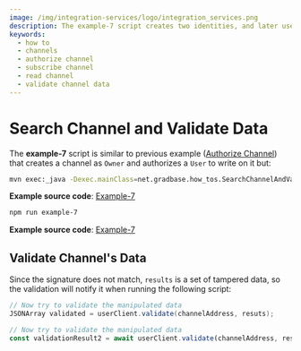 ```yaml
---
image: /img/integration-services/logo/integration_services.png
description: The example-7 script creates two identities, and later uses them to demonstrate how you can check if data has been tampered by validating it on the Tangle.
keywords:
  - how to
  - channels
  - authorize channel
  - subscribe channel
  - read channel
  - validate channel data
---
```



# Search Channel and Validate Data

The **example-7** script is similar to previous example ([Authorize Channel](authorize-to-channel.mdx)) that creates a
channel as `Owner` and authorizes a `User` to write on it but:

<Tabs groupId="language" queryString>
<TabItem value="java" label="Java">

```bash
mvn exec:_java -Dexec.mainClass=net.gradbase.how_tos.SearchChannelAndValidateData
```

**Example source code**: [Example-7](https://github.com/albydeca/iota-is-sdk/blob/main/examples/src/main/java/net/gradbase/examples/SearchChannelAndValidateData.java)

</TabItem>
<TabItem value="typescript-node" label="Typescript (Node.js)">

```bash
npm run example-7
```

**Example source code**: [Example-7](https://github.com/iotaledger/integration-services/blob/master/clients/client-sdk/examples/5-SearchChannelAndValidateData.ts)

</TabItem>
</Tabs>

## Validate Channel's Data

Since the signature does not match, `results` is a set of tampered data, so the validation will notify it when running the following script:

<Tabs groupId="language" queryString>
<TabItem value="java" label="Java">

```java
// Now try to validate the manipulated data
JSONArray validated = userClient.validate(channelAddress, resuts);
```

</TabItem>
<TabItem value="typescript-node" label="Typescript (Node.js)">

```js
// Now try to validate the manipulated data
const validationResult2 = await userClient.validate(channelAddress, results);
```

</TabItem>
</Tabs>
